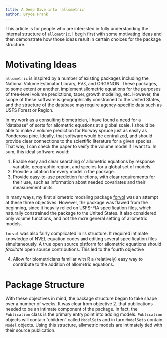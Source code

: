 ```yaml
---
title: A Deep Dive into `allometric`
author: Bryce Frank
---
```


This article is for people who are interested in fully understanding the 
internal structure of `allometric`. I begin first with some motivating ideas and
then demonstrate how those ideas result in certain choices for the package
structure.

# Motivating Ideas

`allometric` is inspired by a number of existing packages including the 
National Volume Estimator Library, FVS, and ORGANON. These packages, to some 
extent or another, implement allometric equations for the purposes of tree-level
volume predictions, taper, growth modeling, etc. However, the scope of these 
software is geographically constrained to the United States, and the structure
of the database may require agency-specific data such as USFS Forest or Region.

In my work as a 
consulting biometrician, I have found a need for a "database" of sorts for 
allometric equations at a global scale. I should be able to make a volume 
prediction for Norway spruce just as easily as Ponderosa pine. Ideally, that 
software would be centralized, and should provide clear connections to the 
scientific literature for a given species. That way, I can check the paper to
verify the volume model if I want to. In sum, this ideal software would:

1. Enable easy and clear searching of allometric equations by response variable,
geographic region, and species for a global set of models.
2. Provide a citation for every model in the package.
3. Provide easy-to-use prediction functions, with clear requirements for their
use, such as information about needed covariates and their measurement units.

In many ways, my first allometric modeling package [forvol](https://github.com/brycefrank/forvol)
was an attempt at these three objectives. However, the package was flawed from
the beginning, since it heavily relied on USFS-FIA specification files, which 
naturally constrained the package to the United States. It also considered only
volume functions, and not the more general setting of allometric models.

`forvol` was also fairly complicated in its structure. It required intimate 
knowledge of NVEL equation codes and editing several specification files 
simultaneously. A true open source platform for allometric equations should 
*facilitate* open source contributions. This led to the fourth objective

4. Allow for biometricians familiar with R a (relatively) easy way to contribute
to the addition of allometric equations.

# Package Structure

With these objectives in mind, the package structure began to take shape over 
a number of weeks. It was clear from objective 2. that publications needed to
be an intimate component of the package. In fact, the `Publication` class is
the primary entry point into adding models. `Publication` objects will contain
"children" called `ModelSet`s and in turn `ModelSet`s contain `Model` objects.
Using this structure, allometric models are intimately tied with their 
source publication.
